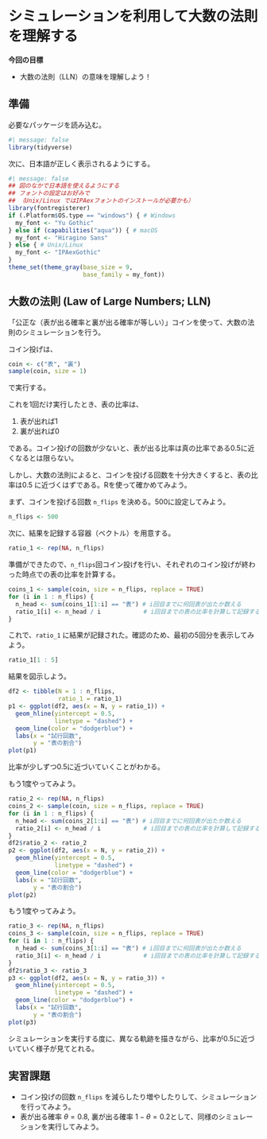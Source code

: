 # シミュレーションを利用して大数の法則を理解する

**今回の目標**

-   大数の法則（LLN）の意味を理解しよう！

## 準備 {#sec-prep11}

必要なパッケージを読み込む。

```r
#| message: false
library(tidyverse)
```

次に、日本語が正しく表示されるようにする。

```r
#| message: false
## 図のなかで日本語を使えるようにする
## フォントの設定はお好みで
## （Unix/Linux ではIPAexフォントのインストールが必要かも）
library(fontregisterer)
if (.Platform$OS.type == "windows") { # Windows
  my_font <- "Yu Gothic"
} else if (capabilities("aqua")) { # macOS
  my_font <- "Hiragino Sans"
} else { # Unix/Linux
  my_font <- "IPAexGothic"
}
theme_set(theme_gray(base_size = 9,
                     base_family = my_font))
```

## 大数の法則 (Law of Large Numbers; LLN) {#sec-lln}

「公正な（表が出る確率と裏が出る確率が等しい）」コインを使って、大数の法則のシミュレーションを行う。

コイン投げは、

```r
coin <- c("表", "裏")
sample(coin, size = 1)
```

で実行する。

これを1回だけ実行したとき、表の比率は、

1.  表が出れば1
2.  裏が出れば0

である。コイン投げの回数が少ないと、表が出る比率は真の比率である0.5に近くなるとは限らない。

しかし、大数の法則によると、コインを投げる回数を十分大きくすると、表の比率は0.5 に近づくはずである。Rを使って確かめてみよう。

まず、コインを投げる回数 `n_flips` を決める。500に設定してみよう。

```r
n_flips <- 500
```

次に、結果を記録する容器（ベクトル）を用意する。

```r
ratio_1 <- rep(NA, n_flips)
```

準備ができたので、`n_flips`回コイン投げを行い、それぞれのコイン投げが終わった時点での表の比率を計算する。

```r
coins_1 <- sample(coin, size = n_flips, replace = TRUE)
for (i in 1 : n_flips) {
  n_head <- sum(coins_1[1:i] == "表") # i回目までに何回表が出たか数える
  ratio_1[i] <- n_head / i            # i回目までの表の比率を計算して記録する
}
```

これで、`ratio_1` に結果が記録された。確認のため、最初の5回分を表示してみよう。

```r
ratio_1[1 : 5]
```

結果を図示しよう。

```r
df2 <- tibble(N = 1 : n_flips,
              ratio_1 = ratio_1)
p1 <- ggplot(df2, aes(x = N, y = ratio_1)) +
  geom_hline(yintercept = 0.5, 
             linetype = "dashed") +
  geom_line(color = "dodgerblue") +
  labs(x = "試行回数", 
       y = "表の割合")  
plot(p1)
```

比率が少しずつ0.5に近づいていくことがわかる。

もう1度やってみよう。

```r
ratio_2 <- rep(NA, n_flips)
coins_2 <- sample(coin, size = n_flips, replace = TRUE)
for (i in 1 : n_flips) {
  n_head <- sum(coins_2[1:i] == "表") # i回目までに何回表が出たか数える
  ratio_2[i] <- n_head / i            # i回目までの表の比率を計算して記録する
}
df2$ratio_2 <- ratio_2
p2 <- ggplot(df2, aes(x = N, y = ratio_2)) +
  geom_hline(yintercept = 0.5,
             linetype = "dashed") +
  geom_line(color = "dodgerblue") +
  labs(x = "試行回数", 
       y = "表の割合")  
plot(p2)
```

もう1度やってみよう。

```r
ratio_3 <- rep(NA, n_flips)
coins_3 <- sample(coin, size = n_flips, replace = TRUE)
for (i in 1 : n_flips) {
  n_head <- sum(coins_3[1:i] == "表") # i回目までに何回表が出たか数える
  ratio_3[i] <- n_head / i            # i回目までの表の比率を計算して記録する
}
df2$ratio_3 <- ratio_3
p3 <- ggplot(df2, aes(x = N, y = ratio_3)) +
  geom_hline(yintercept = 0.5, 
             linetype = "dashed") +
  geom_line(color = "dodgerblue") +
  labs(x = "試行回数", 
       y = "表の割合")  
plot(p3)
```

シミュレーションを実行する度に、異なる軌跡を描きながら、比率が0.5に近づいていく様子が見てとれる。

## 実習課題 {#sec-ex11}

-   コイン投げの回数 `n_flips` を減らしたり増やしたりして、シミュレーションを行ってみよう。
-   表が出る確率 $\theta = 0.8$, 裏が出る確率 $1-\theta = 0.2$として、同様のシミュレーションを実行してみよう。
